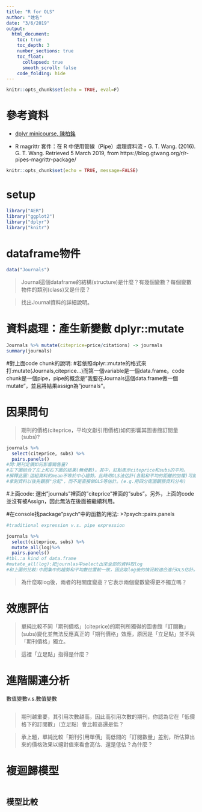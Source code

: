 ```yaml
---
title: "R for OLS"
author: "姓名"
date: "3/6/2019"
output: 
  html_document: 
    toc: true
    toc_depth: 3
    number_sections: true
    toc_float:
      collapsed: true
      smooth_scroll: false
    code_folding: hide
---
```


```r
knitr::opts_chunk$set(echo = TRUE, eval=F)
```

# 參考資料

  * [dplyr minicourse, 陳柏銘](https://bookdown.org/PoMingChen/Dplyr_minicourse/)
  
  * R magrittr 套件：在 R 中使用管線（Pipe）處理資料流 - G. T. Wang. (2016). G. T. Wang. Retrieved 5 March 2019, from https://blog.gtwang.org/r/r-pipes-magrittr-package/

```r
knitr::opts_chunk$set(echo = TRUE, message=FALSE)
```


# setup

```r
library("AER")
library("ggplot2")
library("dplyr")
library("knitr")
```


# dataframe物件


```r
data("Journals")
```


> Journal這個dataframe的結構(structure)是什麼？有幾個變數？每個變數物件的類別(class)又是什麼？

> 找出Journal資料的詳細說明。


# 資料處理：產生新變數 dplyr::mutate

```r
Journals %>% mutate(citeprice=price/citations) -> journals
summary(journals)

```

#對上面code chunk的說明:
#若依照dplyr::mutate的格式來打:mutate(Journals,citeprice...)而第一個variable是一個data.frame。code chunk是一個pipe，pipe的概念是"我要在Journals這個data.frame做一個mutate"，並且將結果assign為"journals"。

# 因果問句

> 期刊的價格(citeprice，平均文獻引用價格)如何影響其圖書館訂閱量(subs)? 

```r
journals %>%
  select(citeprice, subs) %>%
  pairs.panels()
#問:期刊定價如何影響銷售量?
#左下圖結合了左上和右下圖的結果(無母數)。其中，紅點表示citeprice和subs的平均。
#解釋此圖:這組資料的mean不等於中心趨勢。此時用OLS法估計(各點和平均的距離的加權)可能會有偏誤，因為資料的集中趨勢因為極大值的關係，而沒辦法被mean表示。
#拿到資料以後先觀察"分配"，而不是直接做OLS等估計。(e.g.用四分衛圖觀察資料分布)
```
#上面code: 選出"journals"裡面的"citeprice"裡面的"subs"。另外，上面的code並沒有被Assign，因此無法在後面被繼續利用。

#在console找package"psych"中的函數的用法:
>?psych::pairs.panels

```r
#traditional expression v.s. pipe expression
```


```r
journals %>%
  select(citeprice, subs) %>%
  mutate_all(log)%>%
  pairs.panels()
#tbl.:a kind of data.frame
#mutate_all(log):把journlas中select出來全部的資料取log
#和上圖的比較:中間集中的趨勢和平均數位置較一致，因此取log後的情況較適合進行OLS估計。
```

> 為什麼取log後，兩者的相關度變高？它表示兩個變數變得更不獨立嗎？

# 效應評估

> 單純比較不同「期刊價格」(citeprice)的期刊所獨得的圖書館「訂閱數」(subs)變化並無法反應真正的「期刊價格」效應，原因是「立足點」並不與「期刊價格」獨立。

> 這裡「立足點」指得是什麼？


# 進階關連分析

數值變數v.s.數值變數

```r


```

> 期刊越重要，其引用次數越高，因此高引用次數的期刊，你認為它在「低價格下的訂閱數」（立足點）會比較高還是低？

> 承上題，單純比較「期刊引用單價」高低間的「訂閱數量」差別，所估算出來的價格效果以絕對值來看會高估、還是低估？為什麼？

# 複迴歸模型

```r


```

## 模型比較

```r

```
